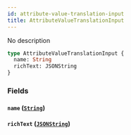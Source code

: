 ```yaml
---
id: attribute-value-translation-input
title: AttributeValueTranslationInput
---
```


No description

```graphql
type AttributeValueTranslationInput {
  name: String
  richText: JSONString
}
```

### Fields

#### `name` ([`String`](/developer/api-reference/scalars/string.mdx))

#### `richText` ([`JSONString`](/developer/api-reference/scalars/json-string.mdx))
